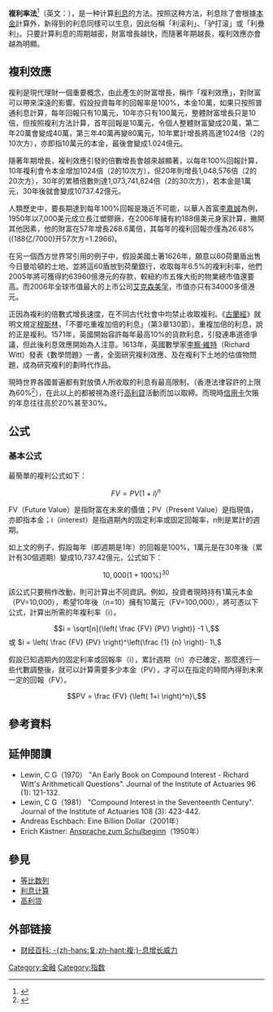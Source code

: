'''複利率法'''<ref>{{Cite web |url=http://terms.naer.edu.tw/search/?q=%E8%A4%87%E5%88%A9&field=ti&op=AND&match=&group=&num=10 |title=學術名詞資訊網--名詞檢索 |accessdate=2011-11-28 |publisher=國家教育研究院 |language=zh-hant |archive-date=2020-04-21 |archive-url=https://web.archive.org/web/20200421061722/http://terms.naer.edu.tw/search/?q=%E8%A4%87%E5%88%A9&field=ti&op=AND&match=&group=&num=10 |dead-url=no }}</ref>（英文：{{lang|en|compound interest}}），是一种计算[[利息|利息]]的方法。按照这种方法，利息除了會根據[[本金|本金]]計算外，新得到的利息同樣可以生息，因此俗稱「利滚利」、「驴打滚」或「利疊利」。只要計算利息的周期越密，財富增長越快，而隨著年期越長，複利效應亦會越為明顯。

==複利效應==
複利是現代理財一個重要概念，由此產生的財富增長，稱作「複利效應」，對財富可以帶來深遠的影響。假設投資每年的回報率是100%，本金10萬，如果只按照普通利息計算，每年回報只有10萬元，10年亦只有100萬元，整體財富增長只是10倍，但按照複利方法計算，首年回報是10萬元，令個人整體財富變成20萬，第二年20萬會變成40萬，第三年40萬再變80萬元，10年累計增長將高達1024倍（2的10次方），亦即指10萬元的本金，最後會變成1.024億元。

隨著年期增長，複利效應引發的倍數增長會越來越顯著，以每年100%回報計算，10年複利會令本金增加1024倍（2的10次方），但20年則增長1,048,576倍（2的20次方），30年的累積倍數則達1,073,741,824倍（2的30次方），若本金是1萬元，30年後就會變成10737.42億元。

人類歷史中，要長期達到每年100%回報是幾近不可能，以華人首富[[李嘉誠|李嘉誠]]為例，1950年以7,000美元成立長江塑膠廠，在2006年擁有約188億美元身家計算，撇開其他因素，他的財富在57年增長268.6萬倍，其每年的複利回報亦僅為26.68%((188亿/7000)开57次方=1.2966)。

在另一個西方世界常引用的例子中，假設美國土著1626年，願意以60荷蘭盾出售今日曼哈頓的土地，並將這60盾放到荷蘭銀行，收取每年6.5%的複利利率，他們2005年將可獲得約63960億港元的存款，較紐約市五條大街的物業總市值還要高。而2006年全球市值最大的上市公司[[艾克森美孚|艾克森美孚]]，市值亦只有34000多億港元。

正因為複利的倍數式增長速度，在不同古代社會中均禁止收取複利。《[[古蘭經|古蘭經]]》就明文規定[[穆斯林|穆斯林]]，「不要吃重複加倍的利息」（第3章130節）。重複加倍的利息，說的正是複利。1571年，英國開始容許每年最高10%的貨款利息，引發連串道德爭議，但此後利息效應開始為人注意。1613年，英國數學家[[#複利效應|李察·維特]]（Richard Witt）發表《數學問題》一書，全面研究複利效應、及在複利下土地的估值物問題，成為研究複利的劃時代作品。

現時世界各國普遍都有對放債人所收取的利息有最高限制，{{Fact|一般都以30%年息為上限|time=2015-03-25}}（香港法律容許的上限為60%<ref>{{Cite news |url=http://hk.apple.nextmedia.com/financeestate/art/20130813/18376528 |title=借貸年息達60厘才違法 |work=蘋果日報 |date=2013-08-13 |accessdate=2015-03-25 |archive-date=2017-09-30 |archive-url=https://web.archive.org/web/20170930213626/http://hk.apple.nextmedia.com/financeestate/art/20130813/18376528 |dead-url=no }}</ref>），在此以上的都被視為進行[[高利貸|高利貸]]活動而加以取締。而現時[[信用卡|信用卡]]欠賬的年息往往高於20%甚至30%。

==公式==
===基本公式===
最簡單的複利公式如下：
:<math> FV = PV ( 1+i )^n\, </math>

FV（Future Value）是指財富在未來的價值；PV（Present Value）是指現值，亦即指本金；i（interest）是指週期內的固定利率或固定回報率，n則是累計的週期。

如上文的例子，假設每年（即週期是1年）的回報是100%，1萬元是在30年後（累計有30個週期）變成10,737.42億元，公式如下：　
:<math>  10,000( 1+100\% )^{30}\, </math>

該公式只要稍作改動，則可計算出不同資訊。例如，投資者現時持有1萬元本金（PV=10,000），希望10年後（n=10）擁有10萬元（FV=100,000），將可憑以下公式，計算出所需的年複利率（i）。　
:<math> i = \sqrt[n]{\left( \frac {FV} {PV} \right)} -1 \,</math> 或 <math> i = \left( \frac {FV} {PV} \right)^\left(\frac {1} {n} \right)- 1\,</math>

假設已知週期內的固定利率或回報率（i），累計週期（n）亦已確定，那麼進行一些代數調整後，就可以計算需要多少本金（PV），才可以在指定的時間內得到未來一定的回報（FV）。
:<math> PV = \frac {FV} {\left( 1+i \right)^n}\,</math>

==參考資料==
<references/>

==延伸閱讀==
*Lewin, C G（1970） "An Early Book on Compound Interest - Richard Witt's Arithmeticall Questions". Journal of the Institute of Actuaries 96 (1): 121-132. {{en}}
*Lewin, C G（1981） "Compound Interest in the Seventeenth Century". Journal of the Institute of Actuaries 108 (3): 423-442. {{en}}
*Andreas Eschbach: Eine Billion Dollar（2001年）{{de}}
*Erich Kästner: [https://web.archive.org/web/20061223002753/http://www.altenforst.de/cms/mpcms/itemID/3536/index.html Ansprache zum Schulbeginn]（1950年）{{de}}

== 參見 == 
* [[等比数列|等比数列]]
* [[利息计算|利息计算]]
* [[高利贷|高利贷]]

== 外部链接 ==
* [https://web.archive.org/web/20070927212526/http://www.caibai.cn/tutorials_details.php?tutorial_id=26 财经百科: -{zh-hans:复;zh-hant:複;}-息增长威力]

{{Authority control}}
[[Category:金融|Category:金融]]
[[Category:指数|Category:指数]]